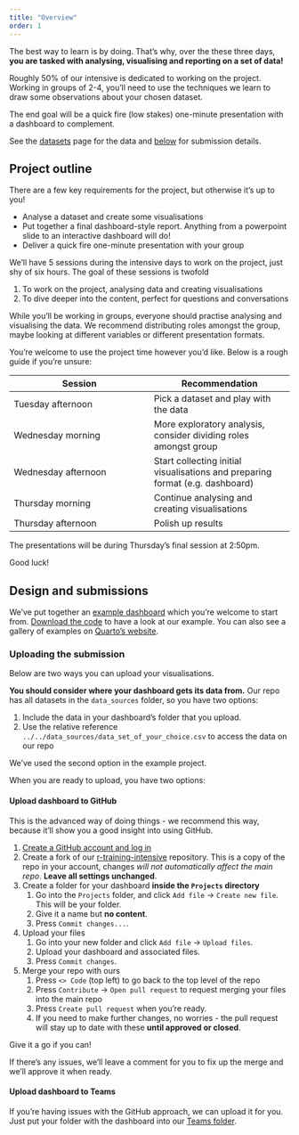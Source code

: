 ```yaml
---
title: "Overview"
order: 1
---
```


The best way to learn is by doing. That's why, over the these three days, **you are tasked with analysing, visualising and reporting on a set of data!**

Roughly 50% of our intensive is dedicated to working on the project. Working in groups of 2-4, you'll need to use the techniques we learn to draw some observations about your chosen dataset. 

The end goal will be a quick fire (low stakes) one-minute presentation with a dashboard to complement.

See the [datasets](datasets.qmd) page for the data and [below](#uploading-the-submission) for submission details.

## Project outline

There are a few key requirements for the project, but otherwise it's up to you!

- Analyse a dataset and create some visualisations 
- Put together a final dashboard-style report. Anything from a powerpoint slide to an interactive dashboard will do!
- Deliver a quick fire one-minute presentation with your group

We'll have 5 sessions during the intensive days to work on the project, just shy of six hours. The goal of these sessions is twofold

1. To work on the project, analysing data and creating visualisations
2. To dive deeper into the content, perfect for questions and conversations

While you'll be working in groups, everyone should practise analysing and visualising the data. We recommend distributing roles amongst the group, maybe looking at different variables or different presentation formats.

You're welcome to use the project time however you'd like. Below is a rough guide if you're unsure:

| Session | Recommendation | 
| --- | --- |
| Tuesday afternoon | Pick a dataset and play with the data |
| Wednesday morning | More exploratory analysis, consider dividing roles amongst group |
| Wednesday afternoon | Start collecting initial visualisations and preparing format (e.g. dashboard) |
| Thursday morning | Continue analysing and creating visualisations |
| Thursday afternoon | Polish up results |

The presentations will be during Thursday's final session at 2:50pm.

Good luck!

## Design and submissions

We've put together an [example dashboard](example_project/example_project.qmd) which you're welcome to start from. [Download the code](example_project.zip) to have a look at our example. You can also see a gallery of examples on [Quarto's website](https://quarto.org/docs/gallery/#dashboards).

### Uploading the submission

Below are two ways you can upload your visualisations.

**You should consider where your dashboard gets its data from.** Our repo has all datasets in the `data_sources` folder, so you have two options:

1. Include the data in your dashboard's folder that you upload.
2. Use the relative reference `../../data_sources/data_set_of_your_choice.csv` to access the data on our repo

We've used the second option in the example project.

When you are ready to upload, you have two options:

#### Upload dashboard to GitHub

This is the advanced way of doing things - we recommend this way, because it'll show you a good insight into using GitHub.

1. [Create a GitHub account and log in](https://github.com/)
2. Create a fork of our [r-training-intensive](https://github.com/camwest5/r-training-intensive) repository. This is a copy of the repo in your account, changes *will not automatically affect the main repo*. **Leave all settings unchanged**.
3. Create a folder for your dashboard **inside the `Projects` directory**
   1. Go into the `Projects` folder, and click `Add file` $\rightarrow$ `Create new file`. This will be your folder. 
   2. Give it a name but **no content**. 
   3. Press `Commit changes...`.
4. Upload your files
   1. Go into your new folder and click `Add file` $\rightarrow$ `Upload files`.
   2. Upload your dashboard and associated files. 
   3. Press `Commit changes`.
5. Merge your repo with ours
   1. Press `<> Code` (top left) to go back to the top level of the repo
   2. Press `Contribute` $\rightarrow$ `Open pull request` to request merging your files into the main repo
   3. Press `Create pull request` when you're ready.
   4. If you need to make further changes, no worries - the pull request will stay up to date with these **until approved or closed**.

Give it a go if you can! 

If there's any issues, we'll leave a comment for you to fix up the merge and we'll approve it when ready.

#### Upload dashboard to Teams

If you're having issues with the GitHub approach, we can upload it for you. Just put your folder with the dashboard into our [Teams folder](https://uq.sharepoint.com/:f:/r/teams/1qktlisq/Shared%20Documents/R%20User%20Group/R%20Training%20Intensive%20Projects?csf=1&web=1&e=Oahf5h).